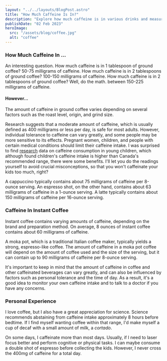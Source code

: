 ```yaml
---
layout: "../../layouts/BlogPost.astro"
title: "How Much Caffeine Is In?"
description: "Explore how much caffeine is in various drinks and measurements"
publishDate: "02 Feb 2023"
heroImage:
  src: "/assets/blog/coffee.jpg"
  alt: "coffee"
---
```


### How Much Caffeine In ...

An interesting question. 
How much caffeine is in 1 tablespoon of ground coffee? 50-75 milligrams of caffeine.
How much caffeine is in 2 tablespoons of ground coffee? 100-150 milligrams of caffeine.
How much caffeine is in 2 tablespoons of ground coffee? Well, do the math. between 150-225 milligrams of caffeine.

#### However...

The amount of caffeine in ground coffee varies depending on several factors such as the roast level, origin, and grind size.

Research suggests that a moderate amount of caffeine, which is usually defined as 400 milligrams or less per day, is safe for most adults. However, individual tolerance to caffeine can vary greatly, and some people may be more sensitive to its effects. Pregnant women, children, and people with certain medical conditions should limit their caffeine intake. I was surprised to find [research](https://www.nationaljewish.org/NJH/media/pdf/Meltzer%20References/Warzac-(2011)-Caffeine-consumption-in-young-children.pdf) data on caffeine consumption in young children, which although found children's caffeine intake is higher than Canada's recommended range, there were some benefits. I'll let you do the readings yourself to avoid crucial misconceptions, so that you won't caffeinate your kids too much, right? 

A cappuccino typically contains about 75 milligrams of caffeine per 8-ounce serving. An espresso shot, on the other hand, contains about 63 milligrams of caffeine in a 1-ounce serving. A latte typically contains about 150 milligrams of caffeine per 16-ounce serving.

### Caffeine In Instant Coffee
Instant coffee contains varying amounts of caffeine, depending on the brand and preparation method. On average, 8 ounces of instant coffee contains about 60 milligrams of caffeine.

A moka pot, which is a traditional Italian coffee maker, typically yields a strong, espresso-like coffee. The amount of caffeine in a moka pot coffee will depend on the amount of coffee used and the size of the serving, but it can contain up to 90 milligrams of caffeine per 8-ounce serving.

It's important to keep in mind that the amount of caffeine in coffee and other caffeinated beverages can vary greatly, and can also be influenced by factors such as personal tolerance and the time of day. As a result, it's a good idea to monitor your own caffeine intake and to talk to a doctor if you have any concerns.


### Personal Experience
I love coffee, but I also have a great appreciation for science. Science recommends abstaining from caffeine intake approximately 8 hours before bedtime. If I find myself wanting coffee within that range, I'd make myself a cup of decaf with a small amount of milk, a *cortado*.

On some days, I caffeinate more than most days. Usually, if I need to laser focus better and perform cognitive or physical tasks. I can maybe consume a double shot of espresso before collecting the kids. However, I never cross the 400mg of caffeine for a total day.
